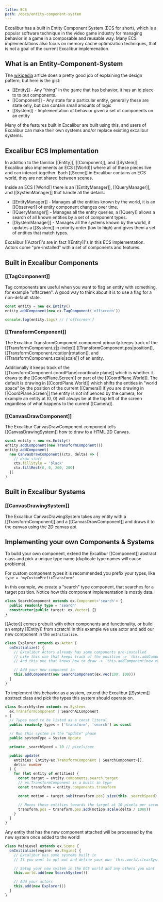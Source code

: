 ```yaml
---
title: ECS
path: /docs/entity-component-system
---
```


Excalibur has a built in Entity Component System (ECS for short), which is a popular software technique in the video game industry
for managing behavior in a game in a composable and reusable way. Many ECS implementations also focus on memory cache optimization
techniques, that is not a goal of the current Excalibur implemenation.

## What is an Entity-Component-System

The [wikipedia](https://en.wikipedia.org/wiki/Entity_component_system) article does a pretty good job of explaining the design pattern, but here is the gist:

- [[Entity]] - Any "thing" in the game that has behavior, it has an id place to to put components.
- [[Component]] - Any state for a particular entity, generally these are state only, but can contain small amounts of logic
- [[System]] - Implementation of behavior given a set of components on an entity

Many of the features built in Excalibur are built using this, and users of Excalibur can make their own systems and/or replace
existing excalibur systems.

## Excalibur ECS Implementation

In addition to the familiar [[Entity]], [[Component]], and [[System]], Excalibur also implements an ECS [[World]] where all of these
pieces live and can interact together. Each [[Scene]] in Excalibur contains an ECS world, they are not shared between scenes.

Inside an ECS [[World]] there is an [[EntityManager]], [[QueryManager]], and [[SystemManager]] that handle all the details.

- [[EntityManager]] - Manages all the entities known by the world, it is an [[Observer]] of entity component changes over time.
- [[QueryManager]] - Manages all the entity queries, a [[Query]] allows a search of all known entities by a set of component types.
- [[SystemManager]] - Manages all the systems known by the world, it updates a [[System]] in priority order (low to high) and gives them a set of entities that match types.

Excalibur [[Actor]]'s are in fact [[Entity]]'s in this ECS implementation. Actors come "pre-installed" with a set of components and features.

## Built in Excalibur Components

### [[TagComponent]]

Tag components are useful when you want to flag an entity with something, for example "offscreen". A good way to think about it is to use a flag for a non-default state.

```ts
const entity = new ex.Entity()
entity.addComponent(new ex.TagComponent('offscreen'))

console.log(entity.tags) // ['offscreen']
```

### [[TransformComponent]]

The Excalibur TransformComponent component primarily keeps track of the [[TransformComponent.z|z-index]] [[TransformComponent.pos|position]], [[TransformComponent.rotation|rotation]], and [[TransformComponent.scale|scale]] of an entity.

Additionally it keeps track of the [[TransformComponent.coordPlane|coordinate plane]] which is whether it draws to the [[CoordPlane.Screen]] or part of the [[CoordPlane.World]].
The default is drawing in [[CoordPlane.World]] which shifts the entities in "world space" by the position of the current [[Camera]]
If you are drawing in [[CoordPlane.Screen]] the entity is not influenced by the camera, for example an entity at (0, 0) will always be at the top left of the screen regardless of what happens to the current [[Camera]].

### [[CanvasDrawComponent]]

The Excalibur CanvasDrawComponent component tells [[CanvasDrawingSystem]] how to draw to a HTML 2D Canvas.

```ts
const entity = new ex.Entity()
entity.addComponent(new TransformComponent())
entity.addComponent(
  new CanvasDrawComponent((ctx, delta) => {
    // draw stuff
    ctx.fillStyle = 'black'
    ctx.fillRect(0, 0, 200, 200)
  })
)
```

## Built in Excalibur Systems

### [[CanvasDrawingSystem]]

The Excalibur CanvasDrawingSystem takes any entity with a [[TransformComponent]] and a [[CanvasDrawComponent]] and draws it to the canvas using the 2D canvas api.

## Implementing your own Components & Systems

To build your own component, extend the Excalibur [[Component]] abstract class and pick a unique type name (duplicate type names will cause problems).

For custom component types it is recommended you prefix your types, like `type = 'myCustomPrefixTransform'`

In this example, we create a "search" type component, that searches for a target position. Notice how this component implementation is mostly data.

```ts
class SearchComponent extends ex.Component<'search'> {
  public readonly type = 'search'
  constructor(public target: ex.Vector) {}
}
```

[[Actor]] comes prebuilt with other components and functionality, or build an empty [[Entity]] from scratch! In this example we use actor and add our new component in the `onInitialize`.

```ts
class Explorer extends ex.Actor {
  onInitialize() {
    // Excalibur Actors already has some components pre-installed
    // Like this one that keeps track of the position -> `this.addComponent(new ex.TransformComponent);`
    // And this one that knows how to draw -> `this.addComponent(new ex.CanvasDrawComponent((ctx, delta) => this.draw(ctx, delta)));`

    // Add your new component in
    this.addComponent(new SearchComponent(ex.vec(100, 100)))
  }
}
```

To implement this behavior as a system, extend the Excalibur [[System]] abstract class and pick the types this system should operate on.

```ts
class SearchSystem extends ex.System<
  ex.TransformComponent | SearchAIComponent
> {
  // Types need to be listed as a const literal
  public readonly types = ['transform', 'search'] as const

  // Run this system in the "update" phase
  public systemType = System.Update

  private _searchSpeed = 10 // pixels/sec

  public update(
    entities: Entity<ex.TransformComponent | SearchComponent>[],
    delta: number
  ) {
    for (let entity of entities) {
      const target = entity.components.search.target
      // ex.TransformComponent is a built in type
      const transform = entity.components.transform

      const motion = target.sub(transform.pos).size(this._searchSpeed)

      // Moves these entities towards the target at 10 pixels per second
      transform.pos = transform.pos.add(motion.scale(delta / 1000))
    }
  }
}
```

Any entity that has the new component attached will be processed by the new system once added to the world!

```ts
class MainLevel extends ex.Scene {
  onInitialize(engine: ex.Engine) {
    // Excalibur has some systems built in
    // If you want to opt out and define your own `this.world.clearSystems()` will remove them

    // Setup your new system in the ECS world and any others you want
    this.world.add(new SearchSystem())

    // Add your actors
    this.add(new Explorer())
  }
}
```
